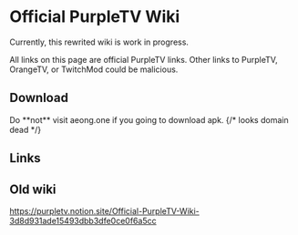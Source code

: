 
# Official PurpleTV Wiki

Currently, this rewrited wiki is work in progress.

<Callout type="warning">
All links on this page are official PurpleTV links. Other links to PurpleTV, OrangeTV, or TwitchMod could be malicious.
</Callout>

## Download

<Callout type="warning">
Do **not** visit aeong.one if you going to download apk.
</Callout>

<Cards>
  <Card title="🇰🇷 Official Archive" href="https://purpletv.aeong.win" />
{/*  looks domain dead
  <Card title="⬇️ Official OTA API" href="https://api.nopbreak.ws/orange/update" />
*/}
</Cards>

## Links

<Cards>
  <Card title="Telegram Channel" href="https://t.me/pubTw" />
  <Card title="Telegram Group" href="https://t.me/pubTwChat" />
</Cards>

## Old wiki
https://purpletv.notion.site/Official-PurpleTV-Wiki-3d8d931ade15493dbb3dfe0ce0f6a5cc
